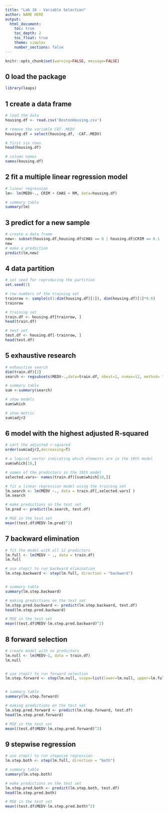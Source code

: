 ```yaml
---
title: "Lab 10 - Variable Selection"
author: NAME HERE
output:
  html_document:
    toc: true
    toc_depth: 2
    toc_float: true
    theme: simplex
    number_sections: false
---
```


```r
knitr::opts_chunk$set(warning=FALSE, message=FALSE)
```

## 0 load the package 
```r
library(leaps)
```

## 1 create a data frame
```r
# load the data 
housing.df <- read.csv('BostonHousing.csv')

# remove the variable CAT..MEDV
housing.df = select(housing.df, -CAT..MEDV)

# first six rows
head(housing.df)

# column names 
names(housing.df)
```

## 2 fit a multiple linear regression model
```r
# linear regression 
lm<- lm(MEDV~., CRIM + CHAS + RM, data=housing.df)

# summary table 
summary(lm)
```

## 3 predict for a new sample  
```r
# create a data frame 
new<- subset(housing.df,housing.df$CHAS == 0 | housing.df$CRIM == 0.1 | housing.df$RM == 6)
new
# make a prediction 
predict(lm,new) 
```

## 4 data partition 
```r
# set seed for reproducing the partition 
set.seed(1)

# row numbers of the training set 
trainrow <- sample(c(1:dim(housing.df)[1]), dim(housing.df)[1]*0.6)
trainrow

# training set 
train.df <- housing.df[trainrow, ]
head(train.df)

# test set 
test.df <- housing.df[-trainrow, ]
head(test.df)

```

## 5 exhaustive research 
```r
# exhaustive search
dim(train.df)[2] 
search <- regsubsets(MEDV~.,data=train.df, nbest=1, nvmax=12, method= "exhaustive") 

# summary table 
sum <-summary(search)

# show models
sum$which 

# show metric
sum$adjr2 
```

## 6 model with the highest adjusted R-squared 
```r
# sort the adjusted r-squared 
order(sum$adjr2,decreasing=T)

# a logical vector indicating which elements are in the 10th model
sum$which[10,]

# names of the predictors in the 10th model 
selected.vars<- names(train.df)[sum$which[10,]]

# fit a linear regression model using the training set 
lm.search <- lm(MEDV ~., data = train.df[,selected.vars] )
lm.search

# make predictions on the test set 
lm.pred <- predict(lm.search, test.df)

# MSE in the test set 
mean((test.df$MEDV-lm.pred)^2)

```

## 7 backward elimination 
```r
# fit the model with all 12 predictors  
lm.full <- lm(MEDV ~ ., data = train.df)
lm.full

# use step() to run backward elimination 
lm.step.backward <- step(lm.full, direction = "backward")


# summary table 
summary(lm.step.backward) 

# making predictions on the test set
lm.step.pred.backward <- predict(lm.step.backward, test.df)
head(lm.step.pred.backward)

# MSE in the test set 
mean((test.df$MEDV-lm.step.pred.backward)^2)


```

## 8 forward selection
```r
# create model with no predictors
lm.null <- lm(MEDV~1, data = train.df)
lm.null


# use step() to run forward selection  
lm.step.forward <- step(lm.null, scope=list(lower=lm.null, upper=lm.full), direction = "forward")


# summary table 
summary(lm.step.forward)  

# making predictions on the test set
lm.step.pred.forward <- predict(lm.step.forward, test.df)
head(lm.step.pred.forward)

# MSE in the test set 
mean((test.df$MEDV-lm.step.pred.forward)^2)

```

## 9 stepwise regression 
```r
# use step() to run stepwise regression  
lm.step.both <- step(lm.full, direction = "both")

# summary table 
summary(lm.step.both) 

# make predictions on the test set
lm.step.pred.both <- predict(lm.step.both, test.df)
head(lm.step.pred.both)

# MSE in the test set 
mean((test.df$MEDV-lm.step.pred.both)^2)
```